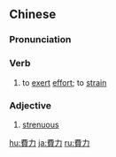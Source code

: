 {{also|费力}}
==Chinese==
{{zh-forms|s=费力}}

===Pronunciation===
{{zh-pron
|m=fèilì
|c=fai3 lik6
|mn=hùi-la̍t
|cat=v,a
}}

===Verb===
{{zh-verb}}

# to [[exert]] [[effort]]; to [[strain]]

===Adjective===
{{zh-adj}}

# [[strenuous]]

{{zh-cat|Intermediate}}

[[hu:費力]]
[[ja:費力]]
[[ru:費力]]